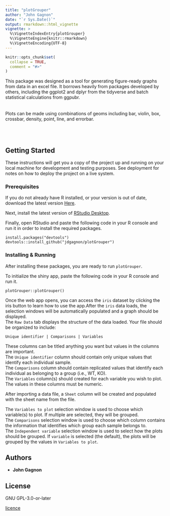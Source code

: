 ```yaml
---
title: "plotGrouper"
author: "John Gagnon"
date: "`r Sys.Date()`"
output: rmarkdown::html_vignette
vignette: >
  %\VignetteIndexEntry{plotGrouper}
  %\VignetteEngine{knitr::rmarkdown}
  %\VignetteEncoding{UTF-8}
---
```


```r
knitr::opts_chunk$set(
  collapse = TRUE,
  comment = "#>"
)
```

This package was designed as a tool for generating figure-ready graphs from 
data in an excel file. It borrows heavily from packages developed by others, 
including the ggplot2 and dplyr from the tidyverse and batch statistical 
calculations from ggpubr.
<br><br><br>
Plots can be made using combinations of geoms including bar, violin, box, 
crossbar, density, point, line, and errorbar.

<br><br>

## Getting Started

These instructions will get you a copy of the project up and running on your 
local machine for development and testing purposes. See deployment for notes on 
how to deploy the project on a live system.

### Prerequisites

If you do not already have R installed, or your version is out of date, 
download the latest version [Here](https://cran.r-project.org). 



Next, install the latest version of 
[RStudio Desktop](https://www.rstudio.com/products/rstudio/#Desktop).

Finally, open RStudio and paste the following code in your R console and run 
it in order to install the required packages.

```
install.packages("devtools")
devtools::install_github("jdgagnon/plotGrouper")
```

### Installing & Running

After installing these packages, you are ready to run `plotGrouper`.

To initialize the shiny app, paste the following code in your R console 
and run it.

```
plotGrouper::plotGrouper()
```

Once the web app opens, you can access the `iris` dataset by clicking the iris 
button to learn how to use the app.After the `iris` data loads, the selection 
windows will be automatically populated and a graph should be displayed.  
The `Raw Data` tab displays the structure of the data loaded. Your file should 
be organized to include:  
  
`Unique identifier | Comparisons | Variables`
  
These columns can be titled anything you want but values in the columns are 
important.  
The `Unique identifier` column should contain only unique values that identify 
each individual sample.  
The `Comparisons` column should contain replicated values that identify each
individual as belonging to a group (i.e., WT, KO).  
The `Variables` column(s) should created for each variable you wish
to plot. The values in these columns must be numeric.  

After importing a data file, a `Sheet` column will be created and populated 
with the sheet name from the file.

The `Variables to plot` selection window is used to choose which variable(s) 
to plot. If multiple are selected, they will be grouped.  
The `Comparisons` selection window is used to choose which column contains the
information that identifies which group each sample belongs to.  
The `Independent variable` selection window is used to select how the plots
should be grouped. If `variable` is selected (the default), the plots will be 
grouped by the values in `Variables to plot`.  


## Authors

* **John Gagnon**

## License

GNU GPL-3.0-or-later

[licence](https://www.gnu.org/licenses/gpl.txt)

